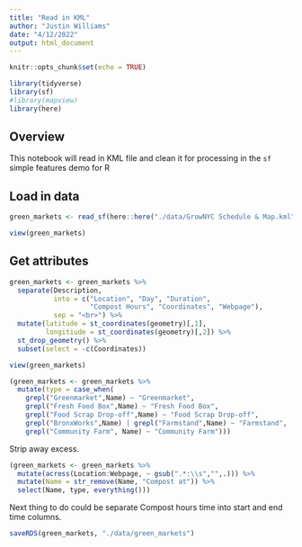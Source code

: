 ```yaml
---
title: "Read in KML"
author: "Justin Williams"
date: "4/12/2022"
output: html_document
---
```


```r
knitr::opts_chunk$set(echo = TRUE)
```

```r
library(tidyverse)
library(sf)
#library(mapview)
library(here)
```

## Overview

This notebook will read in KML file and clean it for processing in the `sf` simple features demo for R


## Load in data

```r
green_markets <- read_sf(here::here("./data/GrowNYC Schedule & Map.kml"))

view(green_markets)
```

## Get attributes

```r

green_markets <- green_markets %>% 
  separate(Description,
           into = c("Location", "Day", "Duration",
                    "Compost Hours", "Coordinates", "Webpage"),
           sep = "<br>") %>% 
  mutate(latitude = st_coordinates(geometry)[,1],
         longitiude = st_coordinates(geometry)[,2]) %>%
  st_drop_geometry() %>% 
  subset(select = -c(Coordinates))

view(green_markets)

```

```r
(green_markets <- green_markets %>% 
  mutate(type = case_when(
    grepl("Greenmarket",Name) ~ "Greenmarket",
    grepl("Fresh Food Box",Name) ~ "Fresh Food Box",
    grepl("Food Scrap Drop-off",Name) ~ "Food Scrap Drop-off",
    grepl("BronxWorks",Name) | grepl("Farmstand",Name) ~ "Farmstand",
    grepl("Community Farm", Name) ~ "Community Farm")))
```

Strip away excess.

```r
(green_markets <- green_markets %>%
  mutate(across(Location:Webpage, ~ gsub(".*:\\s","",.))) %>% 
  mutate(Name = str_remove(Name, "Compost at")) %>% 
  select(Name, type, everything()))
```

Next thing to do could be separate Compost hours time into start and end time columns. 

```r
saveRDS(green_markets, "./data/green_markets")
```


